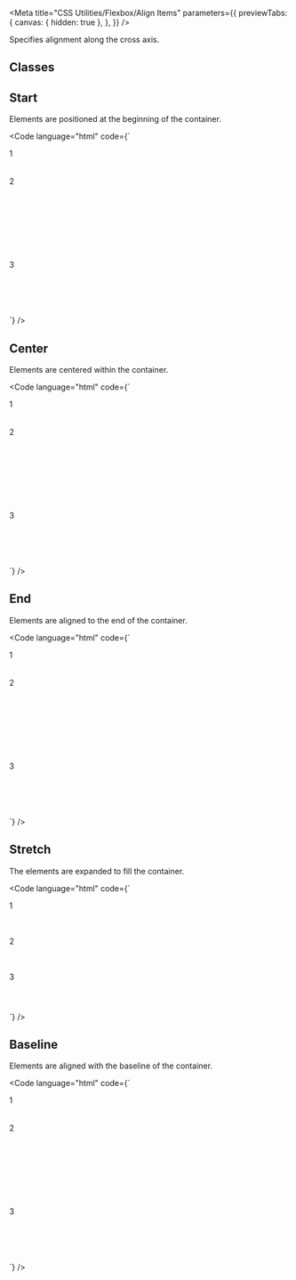 
<Meta
  title="CSS Utilities/Flexbox/Align Items"
  parameters={{
    previewTabs: {
      canvas: { hidden: true },
    },
  }}
/>

<Banner label="Align Items" section="CSS Utilities" color="yellow" puzzle />

<Lead>Specifies alignment along the cross axis.</Lead>

## Classes

<CssFlexboxAlignItems />

## Start

Elements are positioned at the beginning of the container.

<Code
  language="html"
  code={`
<div class="is-flex is-align-items-start is-flex-wrap-wrap fg-normal" style="min-height: 200px">
  <div class="has-background-green-3 has-radius-normal is-flex is-justify-content-center is-align-items-center" style="min-width: 200px; min-height: 50px">1</div>
  <div class="has-background-green-3 has-radius-normal is-flex is-justify-content-center is-align-items-center" style="min-width: 200px; min-height: 150px">2</div>
  <div class="has-background-green-3 has-radius-normal is-flex is-justify-content-center is-align-items-center" style="min-width: 200px; min-height: 100px">3</div>
</div>
`}
/>

## Center

Elements are centered within the container.

<Code
  language="html"
  code={`
<div class="is-flex is-align-items-center is-flex-wrap-wrap fg-normal" style="min-height: 200px">
  <div class="has-background-green-3 has-radius-normal is-flex is-justify-content-center is-align-items-center" style="min-width: 200px; min-height: 50px">1</div>
  <div class="has-background-green-3 has-radius-normal is-flex is-justify-content-center is-align-items-center" style="min-width: 200px; min-height: 150px">2</div>
  <div class="has-background-green-3 has-radius-normal is-flex is-justify-content-center is-align-items-center" style="min-width: 200px; min-height: 100px">3</div>
</div>
`}
/>

## End

Elements are aligned to the end of the container.

<Code
  language="html"
  code={`
<div class="is-flex is-align-items-end is-flex-wrap-wrap fg-normal" style="min-height: 200px">
  <div class="has-background-green-3 has-radius-normal is-flex is-justify-content-center is-align-items-center" style="min-width: 200px; min-height: 50px">1</div>
  <div class="has-background-green-3 has-radius-normal is-flex is-justify-content-center is-align-items-center" style="min-width: 200px; min-height: 150px">2</div>
  <div class="has-background-green-3 has-radius-normal is-flex is-justify-content-center is-align-items-center" style="min-width: 200px; min-height: 100px">3</div>
</div>
`}
/>

## Stretch

The elements are expanded to fill the container.

<Code
  language="html"
  code={`
<div class="is-flex is-align-items-stretch is-flex-wrap-wrap fg-normal" style="min-height: 200px">
    <div class="has-background-green-3 has-radius-normal is-flex is-justify-content-center is-align-items-center" style="min-height: 4rem; min-width: 200px">1</div>
    <div class="has-background-green-3 has-radius-normal is-flex is-justify-content-center is-align-items-center" style="min-height: 4rem; min-width: 200px">2</div>
    <div class="has-background-green-3 has-radius-normal is-flex is-justify-content-center is-align-items-center" style="min-height: 4rem; min-width: 200px">3</div>
</div>
`}
/>

## Baseline

Elements are aligned with the baseline of the container.

<Code
  language="html"
  code={`
<div class="is-flex is-align-items-baseline is-flex-wrap-wrap fg-normal" style="min-height: 200px">
  <div class="has-background-green-3 has-radius-normal is-flex is-justify-content-center is-align-items-center" style="min-width: 200px; min-height: 50px">1</div>
  <div class="has-background-green-3 has-radius-normal is-flex is-justify-content-center is-align-items-center" style="min-width: 200px; min-height: 150px">2</div>
  <div class="has-background-green-3 has-radius-normal is-flex is-justify-content-center is-align-items-center" style="min-width: 200px; min-height: 100px">3</div>
</div>
`}
/>

<Footer>
  <LinkCards>
    <LinkCard
      pageTitle="Foundation/Grid"
      description="The Baloise Design System grid system is a fully responsive and 12 column layout system with six default breakpoints and five container layouts"
    />
    <LinkCard
      pageTitle="Tokens/Overview"
      description="Design tokens serve as the definitive source for naming and storing design choices."
    />
  </LinkCards>
</Footer>
